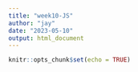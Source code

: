 ```yaml
---
title: "week10-JS"
author: "jay"
date: "2023-05-10"
output: html_document
---
```


```r
knitr::opts_chunk$set(echo = TRUE)
```
